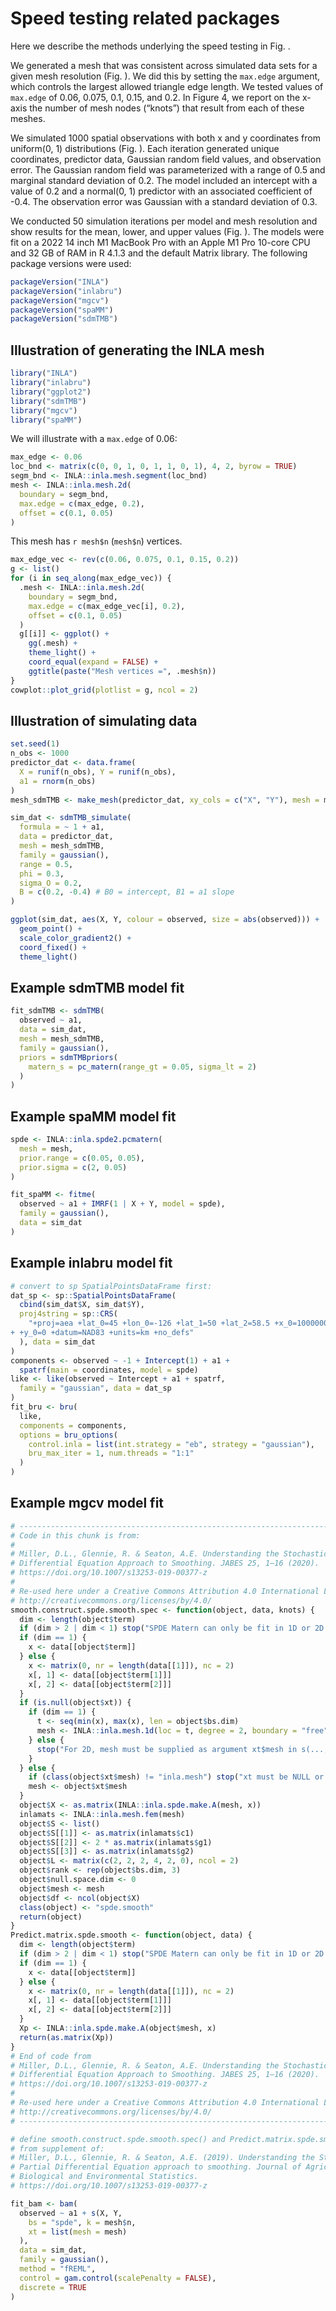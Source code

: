 \clearpage

# Speed testing related packages {#app:speed}

Here we describe the methods underlying the speed testing in Fig.\ \ref{fig:timing}.

We generated a mesh that was consistent across simulated data sets for a given mesh resolution (Fig.\ \ref{fig:mesh-vis-timing}).
We did this by setting the `max.edge` argument, which controls the largest allowed triangle edge length.
We tested values of `max.edge` of 0.06, 0.075, 0.1, 0.15, and 0.2.
In Figure 4, we report on the x-axis the number of mesh nodes ("knots") that result from each of these meshes.

We simulated 1000 spatial observations with both x and y coordinates from uniform(0, 1) distributions (Fig.\ \ref{fig:sim-dat-plot-timing}).
Each iteration generated unique coordinates, predictor data, Gaussian random field values, and observation error.
The Gaussian random field was parameterized with a range of 0.5 and marginal standard deviation of 0.2.
The model included an intercept with a value of 0.2 and a normal(0, 1) predictor with an associated coefficient of -0.4.
The observation error was Gaussian with a standard deviation of 0.3.

We conducted 50 simulation iterations per model and mesh resolution and show results for the mean, lower, and upper values (Fig.\ \ref{fig:timing}).
The models were fit on a 2022 14 inch M1 MacBook Pro with an Apple M1 Pro 10-core CPU and 32 GB of RAM in R 4.1.3 and the default Matrix library. The following package versions were used:

```r
packageVersion("INLA")
packageVersion("inlabru")
packageVersion("mgcv")
packageVersion("spaMM")
packageVersion("sdmTMB")
```

## Illustration of generating the INLA mesh

```r
library("INLA")
library("inlabru")
library("ggplot2")
library("sdmTMB")
library("mgcv")
library("spaMM")
```

We will illustrate with a `max.edge` of 0.06:

```r
max_edge <- 0.06
loc_bnd <- matrix(c(0, 0, 1, 0, 1, 1, 0, 1), 4, 2, byrow = TRUE)
segm_bnd <- INLA::inla.mesh.segment(loc_bnd)
mesh <- INLA::inla.mesh.2d(
  boundary = segm_bnd,
  max.edge = c(max_edge, 0.2),
  offset = c(0.1, 0.05)
)
```

This mesh has `r mesh$n` (`mesh$n`) vertices.

```r
max_edge_vec <- rev(c(0.06, 0.075, 0.1, 0.15, 0.2))
g <- list()
for (i in seq_along(max_edge_vec)) {
  .mesh <- INLA::inla.mesh.2d(
    boundary = segm_bnd,
    max.edge = c(max_edge_vec[i], 0.2),
    offset = c(0.1, 0.05)
  )
  g[[i]] <- ggplot() +
    gg(.mesh) +
    theme_light() +
    coord_equal(expand = FALSE) +
    ggtitle(paste("Mesh vertices =", .mesh$n))
}
cowplot::plot_grid(plotlist = g, ncol = 2)
```

\clearpage

## Illustration of simulating data

```r
set.seed(1)
n_obs <- 1000
predictor_dat <- data.frame(
  X = runif(n_obs), Y = runif(n_obs),
  a1 = rnorm(n_obs)
)
mesh_sdmTMB <- make_mesh(predictor_dat, xy_cols = c("X", "Y"), mesh = mesh)

sim_dat <- sdmTMB_simulate(
  formula = ~ 1 + a1,
  data = predictor_dat,
  mesh = mesh_sdmTMB,
  family = gaussian(),
  range = 0.5,
  phi = 0.3,
  sigma_O = 0.2,
  B = c(0.2, -0.4) # B0 = intercept, B1 = a1 slope
)
```

<!-- Look at the simulated data: -->

```r
ggplot(sim_dat, aes(X, Y, colour = observed, size = abs(observed))) +
  geom_point() +
  scale_color_gradient2() +
  coord_fixed() +
  theme_light()
```

## Example sdmTMB model fit

```r
fit_sdmTMB <- sdmTMB(
  observed ~ a1,
  data = sim_dat, 
  mesh = mesh_sdmTMB, 
  family = gaussian(),
  priors = sdmTMBpriors(
    matern_s = pc_matern(range_gt = 0.05, sigma_lt = 2)
  )
)
```

## Example spaMM model fit

```r
spde <- INLA::inla.spde2.pcmatern(
  mesh = mesh,
  prior.range = c(0.05, 0.05),
  prior.sigma = c(2, 0.05)
)

fit_spaMM <- fitme(
  observed ~ a1 + IMRF(1 | X + Y, model = spde),
  family = gaussian(), 
  data = sim_dat
)
```

## Example inlabru model fit

```r
# convert to sp SpatialPointsDataFrame first:
dat_sp <- sp::SpatialPointsDataFrame(
  cbind(sim_dat$X, sim_dat$Y),
  proj4string = sp::CRS(
    "+proj=aea +lat_0=45 +lon_0=-126 +lat_1=50 +lat_2=58.5 +x_0=1000000
+ +y_0=0 +datum=NAD83 +units=km +no_defs"
  ), data = sim_dat
)
components <- observed ~ -1 + Intercept(1) + a1 +
  spatrf(main = coordinates, model = spde)
like <- like(observed ~ Intercept + a1 + spatrf,
  family = "gaussian", data = dat_sp
)
fit_bru <- bru(
  like,
  components = components,
  options = bru_options(
    control.inla = list(int.strategy = "eb", strategy = "gaussian"),
    bru_max_iter = 1, num.threads = "1:1"
  )
)
```

## Example mgcv model fit

```r
# -------------------------------------------------------------------------
# Code in this chunk is from:
#
# Miller, D.L., Glennie, R. & Seaton, A.E. Understanding the Stochastic Partial
# Differential Equation Approach to Smoothing. JABES 25, 1–16 (2020).
# https://doi.org/10.1007/s13253-019-00377-z
#
# Re-used here under a Creative Commons Attribution 4.0 International License
# http://creativecommons.org/licenses/by/4.0/
smooth.construct.spde.smooth.spec <- function(object, data, knots) {
  dim <- length(object$term)
  if (dim > 2 | dim < 1) stop("SPDE Matern can only be fit in 1D or 2D.")
  if (dim == 1) {
    x <- data[[object$term]]
  } else {
    x <- matrix(0, nr = length(data[[1]]), nc = 2)
    x[, 1] <- data[[object$term[1]]]
    x[, 2] <- data[[object$term[2]]]
  }
  if (is.null(object$xt)) {
    if (dim == 1) {
      t <- seq(min(x), max(x), len = object$bs.dim)
      mesh <- INLA::inla.mesh.1d(loc = t, degree = 2, boundary = "free")
    } else {
      stop("For 2D, mesh must be supplied as argument xt$mesh in s(...,xt = )")
    }
  } else {
    if (class(object$xt$mesh) != "inla.mesh") stop("xt must be NULL or an inla.mesh object")
    mesh <- object$xt$mesh
  }
  object$X <- as.matrix(INLA::inla.spde.make.A(mesh, x))
  inlamats <- INLA::inla.mesh.fem(mesh)
  object$S <- list()
  object$S[[1]] <- as.matrix(inlamats$c1)
  object$S[[2]] <- 2 * as.matrix(inlamats$g1)
  object$S[[3]] <- as.matrix(inlamats$g2)
  object$L <- matrix(c(2, 2, 2, 4, 2, 0), ncol = 2)
  object$rank <- rep(object$bs.dim, 3)
  object$null.space.dim <- 0
  object$mesh <- mesh
  object$df <- ncol(object$X)
  class(object) <- "spde.smooth"
  return(object)
}
Predict.matrix.spde.smooth <- function(object, data) {
  dim <- length(object$term)
  if (dim > 2 | dim < 1) stop("SPDE Matern can only be fit in 1D or 2D.")
  if (dim == 1) {
    x <- data[[object$term]]
  } else {
    x <- matrix(0, nr = length(data[[1]]), nc = 2)
    x[, 1] <- data[[object$term[1]]]
    x[, 2] <- data[[object$term[2]]]
  }
  Xp <- INLA::inla.spde.make.A(object$mesh, x)
  return(as.matrix(Xp))
}
# End of code from
# Miller, D.L., Glennie, R. & Seaton, A.E. Understanding the Stochastic Partial
# Differential Equation Approach to Smoothing. JABES 25, 1–16 (2020).
# https://doi.org/10.1007/s13253-019-00377-z
#
# Re-used here under a Creative Commons Attribution 4.0 International License
# http://creativecommons.org/licenses/by/4.0/
# -------------------------------------------------------------------------
```

```r
# define smooth.construct.spde.smooth.spec() and Predict.matrix.spde.smooth()
# from supplement of:
# Miller, D.L., Glennie, R. & Seaton, A.E. (2019). Understanding the Stochastic
# Partial Differential Equation approach to smoothing. Journal of Agricultural,
# Biological and Environmental Statistics.
# https://doi.org/10.1007/s13253-019-00377-z

fit_bam <- bam(
  observed ~ a1 + s(X, Y,
    bs = "spde", k = mesh$n,
    xt = list(mesh = mesh)
  ),
  data = sim_dat,
  family = gaussian(),
  method = "fREML",
  control = gam.control(scalePenalty = FALSE), 
  discrete = TRUE
)
```

\clearpage
